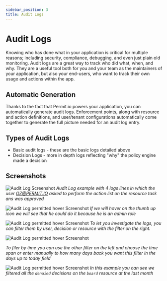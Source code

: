 ```yaml
---
sidebar_position: 3
title: Audit Logs
---
```


# Audit Logs

Knowing who has done what in your application is critical for multiple reasons; including security, compliance, debugging, and even just plain old monitoring.
Audit logs are a great way to track who did what, when, and why.
They are a useful tool both for you and your team as the maintainers of your application, but also your end-users, who want to track their own usage and actions within the app.

## Automatic Generation

Thanks to the fact that Permit.io powers your application, you can automatically generate audit logs.
Enforcement points, along with resource and action definitions, and user/tenant configurations automatically come together to generate the full picture needed for an audit log entry.

## Types of Audit Logs

- Basic audit logs - these are the basic logs detailed above
- Decision Logs - more in depth logs reflecting "why" the policy engine made a decision


## Screenshots

![Audit Log Screenshot](/img/screenshots/audit-log.png)
_Audit Log example with 4 logs lines in which the user OZ@PERMIT.IO asked to perform the action list on the resource task ans was approved_


![Audit Log permitted hover Screenshot](/img/screenshots/audit-log-approve-hover.png)
_If we will hover on the thumb up icon we will see that he could do it because he is an admin role_


![Audit Log permitted hover Screenshot](/img/screenshots/audit-log-filter.png)
_To let you investigate the logs, you can filter them by user, decision or resource with the filter on the right._


![Audit Log permitted hover Screenshot](/img/screenshots/audit-log-time-filter.png)

_To filer by time you can use the other filter on the left and choose the time span_ 
_or enter manually to how many days back you want this filter in the days up to today field_


![Audit Log permitted hover Screenshot](/img/screenshots/audit-log-filter-example.png)
_In this example you can see we filtered all the `denaied` decisions on the `board` resource at the last month_




